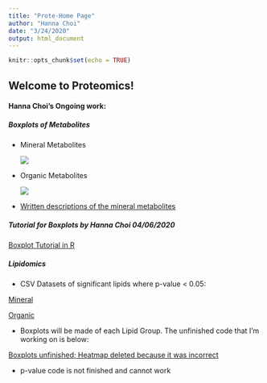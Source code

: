 ```yaml
---
title: "Prote-Home Page"
author: "Hanna Choi"
date: "3/24/2020"
output: html_document
---
```


```r
knitr::opts_chunk$set(echo = TRUE)
```

## Welcome to Proteomics!
   
  
#### Hanna Choi's Ongoing work:  

##### Boxplots of Metabolites

    
  * Mineral Metabolites
  
    ![](Metabolites_Boxplots/mm_plots.png)

  * Organic Metabolites
  
    ![](Metabolites_Boxplots/om_plots.png)
 
  * [Written descriptions of the mineral metabolites](Metabolites_Boxplots/write-up.html)

##### Tutorial for Boxplots by Hanna Choi 04/06/2020

  [Boxplot Tutorial in R](Metabolites_Boxplots/boxplot_tutorial.html)
      
      
##### Lipidomics

   * CSV Datasets of significant lipids where p-value < 0.05:
  
  [Mineral](Lipidomics/Mineral_Lipids.csv)
  
  [Organic](Lipidomics/Organic_Lipids.csv)
  
   * Boxplots will be made of each Lipid Group. The unfinished code that I'm working on is below:
  
  [Boxplots unfinished; Heatmap deleted because it was incorrect](Lipidomics/compared_aligned.html)
  
  * p-value code is not finished and cannot work
  
  